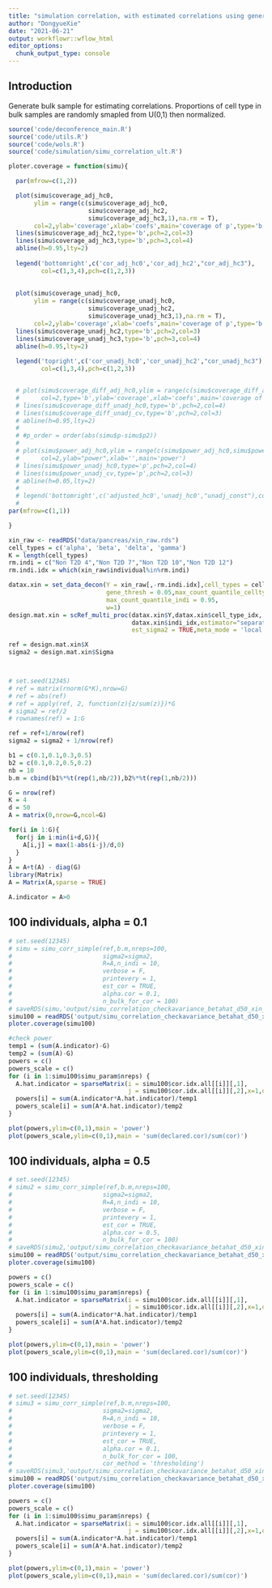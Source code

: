 ```yaml
---
title: "simulation correlation, with estimated correlations using generated bulk sample"
author: "DongyueXie"
date: "2021-06-21"
output: workflowr::wflow_html
editor_options:
  chunk_output_type: console
---
```


## Introduction

Generate bulk sample for estimating correlations. Proportions of cell type in  bulk samples are randomly smapled from U(0,1) then normalized.

```r
source('code/deconference_main.R')
source('code/utils.R')
source('code/wols.R')
source('code/simulation/simu_correlation_ult.R')

ploter.coverage = function(simu){

  par(mfrow=c(1,2))

  plot(simu$coverage_adj_hc0,
       ylim = range(c(simu$coverage_adj_hc0,
                      simu$coverage_adj_hc2,
                      simu$coverage_adj_hc3,1),na.rm = T),
       col=2,ylab='coverage',xlab='coefs',main='coverage of p',type='b')
  lines(simu$coverage_adj_hc2,type='b',pch=2,col=3)
  lines(simu$coverage_adj_hc3,type='b',pch=3,col=4)
  abline(h=0.95,lty=2)
  
  legend('bottomright',c('cor_adj_hc0','cor_adj_hc2',"cor_adj_hc3"),
         col=c(1,3,4),pch=c(1,2,3))
  
  
  plot(simu$coverage_unadj_hc0,
       ylim = range(c(simu$coverage_unadj_hc0,
                      simu$coverage_unadj_hc2,
                      simu$coverage_unadj_hc3,1),na.rm = T),
       col=2,ylab='coverage',xlab='coefs',main='coverage of p',type='b')
  lines(simu$coverage_unadj_hc2,type='b',pch=2,col=3)
  lines(simu$coverage_unadj_hc3,type='b',pch=3,col=4)
  abline(h=0.95,lty=2)
  
  legend('topright',c('cor_unadj_hc0','cor_unadj_hc2',"cor_unadj_hc3"),
         col=c(1,3,4),pch=c(1,2,3))


  # plot(simu$coverage_diff_adj_hc0,ylim = range(c(simu$coverage_diff_adj_hc0,simu$coverage_diff_unadj_hc0,simu$coverage_diff_unadj_cv,1),na.rm = T),
  #      col=2,type='b',ylab='coverage',xlab='coefs',main='coverage of difference')
  # lines(simu$coverage_diff_unadj_hc0,type='b',pch=2,col=4)
  # lines(simu$coverage_diff_unadj_cv,type='b',pch=2,col=3)
  # abline(h=0.95,lty=2)
  # 
  # #p_order = order(abs(simu$p-simu$p2))
  # 
  # plot(simu$power_adj_hc0,ylim = range(c(simu$power_adj_hc0,simu$power_unadj_hc0,simu$power_unadj_cv),na.rm = T),
  #      col=2,ylab="power",xlab='',main='power')
  # lines(simu$power_unadj_hc0,type='p',pch=2,col=4)
  # lines(simu$power_unadj_cv,type='p',pch=2,col=3)
  # abline(h=0.05,lty=2)
  # 
  # legend('bottomright',c('adjusted_hc0','unadj_hc0',"unadj_const"),col=c(2,4,3),pch=c(1,2,2))
  # 
par(mfrow=c(1,1))

}
```



```r

xin_raw <- readRDS("data/pancreas/xin_raw.rds")
cell_types = c('alpha', 'beta', 'delta', 'gamma')
K = length(cell_types)
rm.indi = c("Non T2D 4","Non T2D 7","Non T2D 10","Non T2D 12")
rm.indi.idx = which(xin_raw$individual%in%rm.indi)

datax.xin = set_data_decon(Y = xin_raw[,-rm.indi.idx],cell_types = cell_types, 
                           gene_thresh = 0.05,max_count_quantile_celltype = 0.95,
                           max_count_quantile_indi = 0.95,
                           w=1)
design.mat.xin = scRef_multi_proc(datax.xin$Y,datax.xin$cell_type_idx,
                                  datax.xin$indi_idx,estimator="separate",
                                  est_sigma2 = TRUE,meta_mode = 'local',smooth.sigma = F)

ref = design.mat.xin$X
sigma2 = design.mat.xin$Sigma



# set.seed(12345)
# ref = matrix(rnorm(G*K),nrow=G)
# ref = abs(ref)
# ref = apply(ref, 2, function(z){z/sum(z)})*G
# sigma2 = ref/2
# rownames(ref) = 1:G

ref = ref+1/nrow(ref)
sigma2 = sigma2 + 1/nrow(ref)

b1 = c(0.1,0.1,0.3,0.5)
b2 = c(0.1,0.2,0.5,0.2)
nb = 10
b.m = cbind(b1%*%t(rep(1,nb/2)),b2%*%t(rep(1,nb/2)))
```

```r
G = nrow(ref)
K = 4
d = 50
A = matrix(0,nrow=G,ncol=G)

for(i in 1:G){
  for(j in i:min(i+d,G)){
    A[i,j] = max(1-abs(i-j)/d,0)
  }
}
A = A+t(A) - diag(G)
library(Matrix)
A = Matrix(A,sparse = TRUE)

A.indicator = A>0
```

## 100 individuals, alpha = 0.1


```r

# set.seed(12345)
# simu = simu_corr_simple(ref,b.m,nreps=100,
#                         sigma2=sigma2,
#                         R=A,n_indi = 10,
#                         verbose = F,
#                         printevery = 1,
#                         est_cor = TRUE,
#                         alpha.cor = 0.1,
#                         n_bulk_for_cor = 100)
# saveRDS(simu,'output/simu_correlation_checkavariance_betahat_d50_xin_est_cor_100bulkforcor_alpha01.rds')
simu100 = readRDS('output/simu_correlation_checkavariance_betahat_d50_xin_est_cor_100bulkforcor_alpha01.rds')
ploter.coverage(simu100)
```

```r
#check power
temp1 = (sum(A.indicator)-G)
temp2 = (sum(A)-G)
powers = c()
powers_scale = c()
for (i in 1:simu100$simu_param$nreps) {
  A.hat.indicator = sparseMatrix(i = simu100$cor.idx.all[[i]][,1],
                                 j = simu100$cor.idx.all[[i]][,2],x=1,dims = c(G,G))
  powers[i] = sum(A.indicator*A.hat.indicator)/temp1
  powers_scale[i] = sum(A*A.hat.indicator)/temp2
}

plot(powers,ylim=c(0,1),main = 'power')
plot(powers_scale,ylim=c(0,1),main = 'sum(declared.cor)/sum(cor)')

```

## 100 individuals, alpha = 0.5


```r

# set.seed(12345)
# simu2 = simu_corr_simple(ref,b.m,nreps=100,
#                         sigma2=sigma2,
#                         R=A,n_indi = 10,
#                         verbose = F, 
#                         printevery = 1,
#                         est_cor = TRUE,
#                         alpha.cor = 0.5,
#                         n_bulk_for_cor = 100)
# saveRDS(simu2,'output/simu_correlation_checkavariance_betahat_d50_xin_est_cor_100bulkforcor_alpha05.rds')
simu100 = readRDS('output/simu_correlation_checkavariance_betahat_d50_xin_est_cor_100bulkforcor_alpha05.rds')
ploter.coverage(simu100)
```

```r
powers = c()
powers_scale = c()
for (i in 1:simu100$simu_param$nreps) {
  A.hat.indicator = sparseMatrix(i = simu100$cor.idx.all[[i]][,1],
                                 j = simu100$cor.idx.all[[i]][,2],x=1,dims = c(G,G))
  powers[i] = sum(A.indicator*A.hat.indicator)/temp1
  powers_scale[i] = sum(A*A.hat.indicator)/temp2
}

plot(powers,ylim=c(0,1),main = 'power')
plot(powers_scale,ylim=c(0,1),main = 'sum(declared.cor)/sum(cor)')
```



## 100 individuals, thresholding


```r

# set.seed(12345)
# simu3 = simu_corr_simple(ref,b.m,nreps=100,
#                         sigma2=sigma2,
#                         R=A,n_indi = 10,
#                         verbose = F,
#                         printevery = 1,
#                         est_cor = TRUE,
#                         alpha.cor = 0.1,
#                         n_bulk_for_cor = 100,
#                         cor_method = 'thresholding')
# saveRDS(simu3,'output/simu_correlation_checkavariance_betahat_d50_xin_est_cor_100bulkforcor_thresh.rds')
simu100 = readRDS('output/simu_correlation_checkavariance_betahat_d50_xin_est_cor_100bulkforcor_thresh.rds')
ploter.coverage(simu100)
```


```r
powers = c()
powers_scale = c()
for (i in 1:simu100$simu_param$nreps) {
  A.hat.indicator = sparseMatrix(i = simu100$cor.idx.all[[i]][,1],
                                 j = simu100$cor.idx.all[[i]][,2],x=1,dims = c(G,G))
  powers[i] = sum(A.indicator*A.hat.indicator)/temp1
  powers_scale[i] = sum(A*A.hat.indicator)/temp2
}

plot(powers,ylim=c(0,1),main = 'power')
plot(powers_scale,ylim=c(0,1),main = 'sum(declared.cor)/sum(cor)')
```
